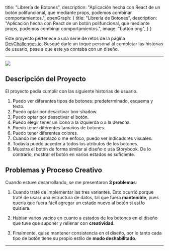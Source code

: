 
  title: "Librería de Botones",
  description: "Aplicación hecha con React de un botón polifuncional, que mediante props, podemos combinar comportamientos.",
  openGraph: {
    title: "Librería de Botones",
    description: "Aplicación hecha con React de un botón polifuncional, que mediante props, podemos combinar comportamientos.",
    image: "button.png",
  }
}

Este proyecto pertenece a una serie de retos de la página [DevChallenges.io](https://devchallenges.io/). Busqué darle un toque personal al completar las historias de usuario, pese a que este ya contaba con un diseño.

---

<Image src="/images/button.png" width={1764} height={1131} />

## Descripción del Proyecto

El proyecto pedía cumplir con las siguiente historias de usuario.

1. Puedo ver diferentes tipos de botones: predeterminado, esquema y texto.
2. Puedo optar por desactivar box-shadow.
3. Puedo optar por desactivar el botón.
4. Puedo elegir tener un ícono a la izquierda o a la derecha.
5. Puedo tener diferentes tamaños de botones.
6. Puedo tener diferentes colores.
7. Cuando me desplazo o me enfoco, puedo ver indicadores visuales.
8. Todavía puedo acceder a todos los atributos de los botones.
9. Muestra el botón de forma similar al diseño o usa Storybook. De lo contrario, mostrar el botón en varios estados es suficiente.

## Problemas y Proceso Creativo

Cuando estuve desarrollando, se me presentaron **3 problemas**:

1. Cuando traté de implementar las tres variantes. Esto ocurrió porque traté de usasr una estructura de datos, tal que fuera **mantenible**, pues quería que fuera fácil agregar un estado nuevo al botón si así lo quisiera.

2. Habian varios vacíos en cuanto a estados de los botones en el diseño que tuve que suponer y rellenar con **creatividad**.

3. Finalmente, quise mantener consistencia en el diseño, por lo tanto cada tipo de botón tiene su propio estilo de **modo deshabilitado**.

---